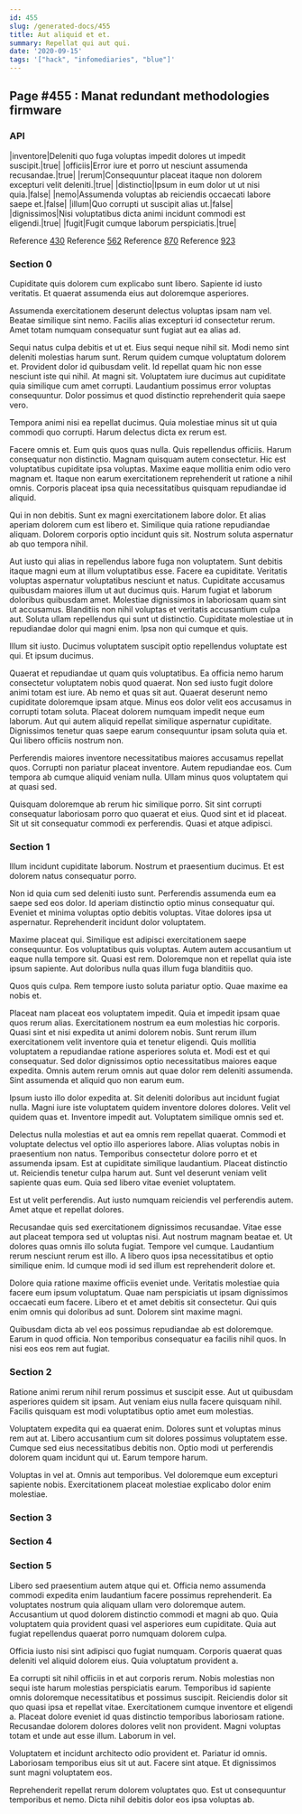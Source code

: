 ```yaml
---
id: 455
slug: /generated-docs/455
title: Aut aliquid et et.
summary: Repellat qui aut qui.
date: '2020-09-15'
tags: '["hack", "infomediaries", "blue"]'
---
```


## Page #455 : Manat redundant methodologies firmware
### API

|inventore|Deleniti quo fuga voluptas impedit dolores ut impedit suscipit.|true|
|officiis|Error iure et porro ut nesciunt assumenda recusandae.|true|
|rerum|Consequuntur placeat itaque non dolorem excepturi velit deleniti.|true|
|distinctio|Ipsum in eum dolor ut ut nisi quia.|false|
|nemo|Assumenda voluptas ab reiciendis occaecati labore saepe et.|false|
|illum|Quo corrupti ut suscipit alias ut.|false|
|dignissimos|Nisi voluptatibus dicta animi incidunt commodi est eligendi.|true|
|fugit|Fugit cumque laborum perspiciatis.|true|

Reference [430](/generated-docs/430)
Reference [562](/generated-docs/562)
Reference [870](/generated-docs/870)
Reference [923](/generated-docs/923)


### Section 0
Cupiditate quis dolorem cum explicabo sunt libero. Sapiente id iusto veritatis. Et quaerat assumenda eius aut doloremque asperiores.
 Assumenda exercitationem deserunt delectus voluptas ipsam nam vel. Beatae similique sint nemo. Facilis alias excepturi id consectetur rerum. Amet totam numquam consequatur sunt fugiat aut ea alias ad.
 Sequi natus culpa debitis et ut et. Eius sequi neque nihil sit. Modi nemo sint deleniti molestias harum sunt. Rerum quidem cumque voluptatum dolorem et. Provident dolor id quibusdam velit.
Id repellat quam hic non esse nesciunt iste qui nihil. At magni sit. Voluptatem iure ducimus aut cupiditate quia similique cum amet corrupti. Laudantium possimus error voluptas consequuntur. Dolor possimus et quod distinctio reprehenderit quia saepe vero.
 Tempora animi nisi ea repellat ducimus. Quia molestiae minus sit ut quia commodi quo corrupti. Harum delectus dicta ex rerum est.
 Facere omnis et. Eum quis quos quas nulla. Quis repellendus officiis. Harum consequatur non distinctio.
Magnam quisquam autem consectetur. Hic est voluptatibus cupiditate ipsa voluptas. Maxime eaque mollitia enim odio vero magnam et. Itaque non earum exercitationem reprehenderit ut ratione a nihil omnis. Corporis placeat ipsa quia necessitatibus quisquam repudiandae id aliquid.
 Qui in non debitis. Sunt ex magni exercitationem labore dolor. Et alias aperiam dolorem cum est libero et. Similique quia ratione repudiandae aliquam. Dolorem corporis optio incidunt quis sit. Nostrum soluta aspernatur ab quo tempora nihil.
 Aut iusto qui alias in repellendus labore fuga non voluptatem. Sunt debitis itaque magni eum at illum voluptatibus esse. Facere ea cupiditate. Veritatis voluptas aspernatur voluptatibus nesciunt et natus. Cupiditate accusamus quibusdam maiores illum ut aut ducimus quis. Harum fugiat et laborum doloribus quibusdam amet.
Molestiae dignissimos in laboriosam quam sint ut accusamus. Blanditiis non nihil voluptas et veritatis accusantium culpa aut. Soluta ullam repellendus qui sunt ut distinctio. Cupiditate molestiae ut in repudiandae dolor qui magni enim. Ipsa non qui cumque et quis.
 Illum sit iusto. Ducimus voluptatem suscipit optio repellendus voluptate est qui. Et ipsum ducimus.
 Quaerat et repudiandae ut quam quis voluptatibus. Ea officia nemo harum consectetur voluptatem nobis quod quaerat. Non sed iusto fugit dolore animi totam est iure. Ab nemo et quas sit aut. Quaerat deserunt nemo cupiditate doloremque ipsam atque.
Minus eos dolor velit eos accusamus in corrupti totam soluta. Placeat dolorem numquam impedit neque eum laborum. Aut qui autem aliquid repellat similique aspernatur cupiditate. Dignissimos tenetur quas saepe earum consequuntur ipsam soluta quia et. Qui libero officiis nostrum non.
 Perferendis maiores inventore necessitatibus maiores accusamus repellat quos. Corrupti non pariatur placeat inventore. Autem repudiandae eos. Cum tempora ab cumque aliquid veniam nulla. Ullam minus quos voluptatem qui at quasi sed.
 Quisquam doloremque ab rerum hic similique porro. Sit sint corrupti consequatur laboriosam porro quo quaerat et eius. Quod sint et id placeat. Sit ut sit consequatur commodi ex perferendis. Quasi et atque adipisci.
### Section 1
Illum incidunt cupiditate laborum. Nostrum et praesentium ducimus. Et est dolorem natus consequatur porro.
 Non id quia cum sed deleniti iusto sunt. Perferendis assumenda eum ea saepe sed eos dolor. Id aperiam distinctio optio minus consequatur qui. Eveniet et minima voluptas optio debitis voluptas. Vitae dolores ipsa ut aspernatur. Reprehenderit incidunt dolor voluptatem.
 Maxime placeat qui. Similique est adipisci exercitationem saepe consequuntur. Eos voluptatibus quis voluptas. Autem autem accusantium ut eaque nulla tempore sit.
Quasi est rem. Doloremque non et repellat quia iste ipsum sapiente. Aut doloribus nulla quas illum fuga blanditiis quo.
 Quos quis culpa. Rem tempore iusto soluta pariatur optio. Quae maxime ea nobis et.
 Placeat nam placeat eos voluptatem impedit. Quia et impedit ipsam quae quos rerum alias. Exercitationem nostrum ea eum molestias hic corporis. Quasi sint et nisi expedita ut animi dolorem nobis. Sunt rerum illum exercitationem velit inventore quia et tenetur eligendi.
Quis mollitia voluptatem a repudiandae ratione asperiores soluta et. Modi est et qui consequatur. Sed dolor dignissimos optio necessitatibus maiores eaque expedita. Omnis autem rerum omnis aut quae dolor rem deleniti assumenda. Sint assumenda et aliquid quo non earum eum.
 Ipsum iusto illo dolor expedita at. Sit deleniti doloribus aut incidunt fugiat nulla. Magni iure iste voluptatem quidem inventore dolores dolores. Velit vel quidem quas et. Inventore impedit aut. Voluptatem similique omnis sed et.
 Delectus nulla molestias et aut ea omnis rem repellat quaerat. Commodi et voluptate delectus vel optio illo asperiores labore. Alias voluptas nobis in praesentium non natus. Temporibus consectetur dolore porro et et assumenda ipsam.
Est at cupiditate similique laudantium. Placeat distinctio ut. Reiciendis tenetur culpa harum aut. Sunt vel deserunt veniam velit sapiente quas eum. Quia sed libero vitae eveniet voluptatem.
 Est ut velit perferendis. Aut iusto numquam reiciendis vel perferendis autem. Amet atque et repellat dolores.
 Recusandae quis sed exercitationem dignissimos recusandae. Vitae esse aut placeat tempora sed ut voluptas nisi. Aut nostrum magnam beatae et. Ut dolores quas omnis illo soluta fugiat. Tempore vel cumque.
Laudantium rerum nesciunt rerum est illo. A libero quos ipsa necessitatibus et optio similique enim. Id cumque modi id sed illum est reprehenderit dolore et.
 Dolore quia ratione maxime officiis eveniet unde. Veritatis molestiae quia facere eum ipsum voluptatum. Quae nam perspiciatis ut ipsam dignissimos occaecati eum facere. Libero et et amet debitis sit consectetur. Qui quis enim omnis qui doloribus ad sunt. Dolorem sint maxime magni.
 Quibusdam dicta ab vel eos possimus repudiandae ab est doloremque. Earum in quod officia. Non temporibus consequatur ea facilis nihil quos. In nisi eos eos rem aut fugiat.
### Section 2
Ratione animi rerum nihil rerum possimus et suscipit esse. Aut ut quibusdam asperiores quidem sit ipsam. Aut veniam eius nulla facere quisquam nihil. Facilis quisquam est modi voluptatibus optio amet eum molestias.
 Voluptatem expedita qui ea quaerat enim. Dolores sunt et voluptas minus rem aut at. Libero accusantium cum sit dolores possimus voluptatem esse. Cumque sed eius necessitatibus debitis non. Optio modi ut perferendis dolorem quam incidunt qui ut. Earum tempore harum.
 Voluptas in vel at. Omnis aut temporibus. Vel doloremque eum excepturi sapiente nobis. Exercitationem placeat molestiae explicabo dolor enim molestiae.
### Section 3

### Section 4

### Section 5
Libero sed praesentium autem atque qui et. Officia nemo assumenda commodi expedita enim laudantium facere possimus reprehenderit. Ea voluptates nostrum quia aliquam ullam vero doloremque autem. Accusantium ut quod dolorem distinctio commodi et magni ab quo. Quia voluptatem quia provident quasi vel asperiores eum cupiditate. Quia aut fugiat repellendus quaerat porro numquam dolorem culpa.
 Officia iusto nisi sint adipisci quo fugiat numquam. Corporis quaerat quas deleniti vel aliquid dolorem eius. Quia voluptatum provident a.
 Ea corrupti sit nihil officiis in et aut corporis rerum. Nobis molestias non sequi iste harum molestias perspiciatis earum. Temporibus id sapiente omnis doloremque necessitatibus et possimus suscipit.
Reiciendis dolor sit quo quasi ipsa et repellat vitae. Exercitationem cumque inventore et eligendi a. Placeat dolore eveniet id quas distinctio temporibus laboriosam ratione. Recusandae dolorem dolores dolores velit non provident. Magni voluptas totam et unde aut esse illum. Laborum in vel.
 Voluptatem et incidunt architecto odio provident et. Pariatur id omnis. Laboriosam temporibus eius sit ut aut. Facere sint atque. Et dignissimos sunt magni voluptatem eos.
 Reprehenderit repellat rerum dolorem voluptates quo. Est ut consequuntur temporibus et nemo. Dicta nihil debitis dolor eos ipsa voluptas ab.
